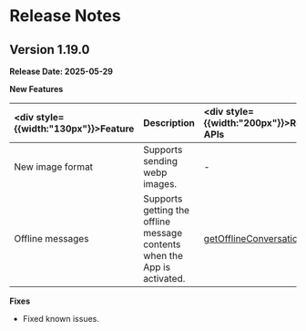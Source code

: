# Release Notes

## Version 1.19.0

**Release Date: 2025-05-29**

**New Features**

| <div style={{width:"130px"}}>Feature</div> |Description | <div style={{width:"200px"}}>Related APIs</div> |
| :------------------------------------------ | :----------- | :------------ |
| New image format | Supports sending webp images. | - |
| Offline messages | Supports getting the offline message contents when the App is activated. | [getOfflineConversationInfo](https://pub.dev/documentation/zego_zimkit/latest/zego_zimkit/ZIMKitConversationService/getOfflineConversationInfo.html) |

**Fixes**

- Fixed known issues.